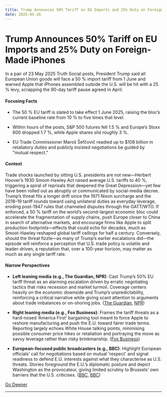 ```yaml
---
title: Trump Announces 50% Tariff on EU Imports and 25% Duty on Foreign-Made iPhones
date: 2025-05-26
---
```


# Trump Announces 50% Tariff on EU Imports and 25% Duty on Foreign-Made iPhones

In a pair of 23 May 2025 Truth Social posts, President Trump said all European Union goods will face a 50 % import tariff from 1 June and warned Apple that iPhones assembled outside the U.S. will be hit with a 25 % levy, scrapping the 90-day tariff pause agreed in April.

#### Focusing Facts

- The 50 % EU tariff is slated to take effect 1 June 2025, raising the bloc’s current baseline rate from 10 % to five times that level.

- Within hours of the posts, S&P 500 futures fell 1.5 % and Europe’s Stoxx 600 dropped 1.7 %, while Apple shares slid roughly 3 %.

- EU Trade Commissioner Maroš Šefčovič readied up to $108 billion in retaliatory duties and publicly insisted negotiations be guided by "mutual respect."

#### Context

Trade shocks launched by sitting U.S. presidents are not new—Herbert Hoover’s 1930 Smoot-Hawley Act raised average U.S. tariffs to 40 %, triggering a spiral of reprisals that deepened the Great Depression—yet few have been rolled out as abruptly or communicated by social-media decree.  Trump’s threat fits a longer drift since the 1971 Nixon surcharge and the 2018–19 tariff rounds toward using unilateral duties as everyday leverage, eroding post-1947 rules that channeled disputes through the GATT/WTO.  If enforced, a 50 % tariff on the world’s second-largest economic bloc could accelerate the fragmentation of supply chains, push Europe closer to China in search of alternative markets, and encourage firms like Apple to split production footprints—effects that could echo for decades, much as Smoot-Hawley reshaped global tariff ceilings for half a century.  Conversely, should the threat fizzle—as many of Trump’s earlier escalations did—the episode will reinforce a perception that U.S. trade policy is volatile and leader-driven, a reputation that, over a 100-year horizon, may matter as much as any single tariff rate.

#### Narrow Perspectives

- **Left leaning media (e.g., The Guardian, NPR)**: Cast Trump’s 50% EU tariff threat as an alarming escalation driven by erratic negotiating tactics that risks recession and market turmoil. Coverage centers heavily on the economic downside and Trump’s unpredictability, reinforcing a critical narrative while giving scant attention to arguments about trade imbalances or on-shoring jobs. ([The Guardian](https://www.theguardian.com/us-news/2025/may/23/trump-eu-tariff-us-trade-talks), [NPR](https://www.npr.org/2025/05/23/nx-s1-5408573/trump-tariffs-eu-apple-iphones))

- **Right leaning media (e.g., Fox Business)**: Frames the tariff threats as a hard-nosed ‘America First’ bargaining tool meant to force Apple to reshore manufacturing and push the E.U. toward fairer trade terms. Reporting largely echoes White House talking points, minimising possible consumer price hikes or retaliation and portraying the move as savvy leverage rather than risky brinkmanship. ([Fox Business](https://www.foxbusiness.com/economy/trump-threatens-25-tariff-iphones-50-tariff-eu-goods-amid-trade-tensions))

- **European-focused public broadcasters (e.g., BBC)**: Highlight European officials’ call for negotiations based on mutual 'respect' and signal readiness to defend E.U. interests against what they characterise as U.S. threats. Stories foreground the E.U.’s diplomatic posture and depict Washington as the provocateur, giving limited scrutiny to Brussels’ own barriers that the U.S. criticises. ([BBC](https://www.bbc.com/news/articles/cq857yqwvldo), [BBC](https://www.bbc.com/news/articles/cgr5xrygzk5o))


[Go Deeper](https://www.perplexity.ai/search?q=Trump+Announces+50%25+Tariff+on+EU+Imports+and+25%25+Duty+on+Foreign-Made+iPhones)

---

<a id='airtel-seeks-14-may-2025-industry-wide-joint-telecom-fraud-initiative-with-jio-and-vi'></a>
